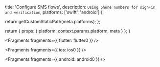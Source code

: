 
  title: 'Configure SMS flows',
  description: `Using phone numbers for sign-in and verification`,
  platforms: ['swift', 'android']
};

  return getCustomStaticPath(meta.platforms);
};

  return {
    props: {
      platform: context.params.platform,
      meta
    }
  };
}


<Fragments fragments={{ flutter: flutter0 }} />


<Fragments fragments={{ ios: ios0 }} />


<Fragments fragments={{ android: android0 }} />
